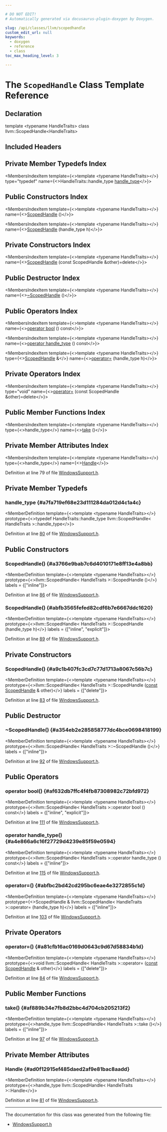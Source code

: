 ```yaml
---

# DO NOT EDIT!
# Automatically generated via docusaurus-plugin-doxygen by Doxygen.

slug: /api/classes/llvm/scopedhandle
custom_edit_url: null
keywords:
  - doxygen
  - reference
  - class
toc_max_heading_level: 3

---
```





# The `ScopedHandle` Class Template Reference

<DoxygenPage pluginConfig={pluginConfig}>



## Declaration

<CodeBlock>template &lt;typename HandleTraits&gt;
class llvm::ScopedHandle&lt;HandleTraits&gt;</CodeBlock>

## Included Headers

<IncludesList>
<IncludesListItem
  filePath="llvm/Support/Windows/WindowsSupport.h"
  permalink="/docs/api/files/include/include/llvm/include/llvm/support/include/llvm/support/windows/windowssupport-h"
  isLocal="true" />
</IncludesList>

## Private Member Typedefs Index

<MembersIndex>

<MembersIndexItem
  template={<>template &lt;typename HandleTraits&gt;</>}
  type="typedef"
  name={<>HandleTraits::handle&#95;type <a href="#a7fa719ef68e23d111284da012d4c1a4c">handle&#95;type</a></>}>
</MembersIndexItem>

</MembersIndex>

## Public Constructors Index

<MembersIndex>

<MembersIndexItem
  template={<>template &lt;typename HandleTraits&gt;</>}
  name={<><a href="#a3766e9bab7c6d4010171e8ff13e4a8bb">ScopedHandle</a> ()</>}>
</MembersIndexItem>

<MembersIndexItem
  template={<>template &lt;typename HandleTraits&gt;</>}
  name={<><a href="#abfb3565fefed82cdf6b7e6667ddc1620">ScopedHandle</a> (handle&#95;type h)</>}>
</MembersIndexItem>

</MembersIndex>

## Private Constructors Index

<MembersIndex>

<MembersIndexItem
  template={<>template &lt;typename HandleTraits&gt;</>}
  name={<><a href="#a9c1b407fc3cd7c77d1713a8067c56b7c">ScopedHandle</a> (const ScopedHandle &amp;other)=delete</>}>
</MembersIndexItem>

</MembersIndex>

## Public Destructor Index

<MembersIndex>

<MembersIndexItem
  template={<>template &lt;typename HandleTraits&gt;</>}
  name={<><a href="#a354eb2e285858777dc4bce0698418199">~ScopedHandle</a> ()</>}>
</MembersIndexItem>

</MembersIndex>

## Public Operators Index

<MembersIndex>

<MembersIndexItem
  template={<>template &lt;typename HandleTraits&gt;</>}
  name={<><a href="#af632db7ffc4f4fb87308982c72bfd972">operator bool</a> () const</>}>
</MembersIndexItem>

<MembersIndexItem
  template={<>template &lt;typename HandleTraits&gt;</>}
  name={<><a href="#a4e866a6c16f27729d4239e85f59e0594">operator handle&#95;type</a> () const</>}>
</MembersIndexItem>

<MembersIndexItem
  template={<>template &lt;typename HandleTraits&gt;</>}
  type={<><a href="/docs/api/classes/llvm/scopedhandle">ScopedHandle</a> &amp;</>}
  name={<><a href="#abfbc2bd42cd295bc6eae4e3272855c1d">operator=</a> (handle&#95;type h)</>}>
</MembersIndexItem>

</MembersIndex>

## Private Operators Index

<MembersIndex>

<MembersIndexItem
  template={<>template &lt;typename HandleTraits&gt;</>}
  type="void"
  name={<><a href="#a81cfb16ac0169d0643c9d67d58834b1d">operator=</a> (const ScopedHandle &amp;other)=delete</>}>
</MembersIndexItem>

</MembersIndex>

## Public Member Functions Index

<MembersIndex>

<MembersIndexItem
  template={<>template &lt;typename HandleTraits&gt;</>}
  type={<>handle&#95;type</>}
  name={<><a href="#af889b34e7fb8d2bbc4d704cb205213f2">take</a> ()</>}>
</MembersIndexItem>

</MembersIndex>

## Private Member Attributes Index

<MembersIndex>

<MembersIndexItem
  template={<>template &lt;typename HandleTraits&gt;</>}
  type={<>handle&#95;type</>}
  name={<><a href="#ad0f12915ef485daed2af9e81bac8aadd">Handle</a></>}>
</MembersIndexItem>

</MembersIndex>


Definition at line 79 of file <a href="/docs/api/files/include/include/llvm/include/llvm/support/include/llvm/support/windows/windowssupport-h">WindowsSupport.h</a>.

<SectionDefinition>

## Private Member Typedefs

### handle&#95;type {#a7fa719ef68e23d111284da012d4c1a4c}

<MemberDefinition
  template={<>template &lt;typename HandleTraits&gt;</>}
  prototype={<>typedef HandleTraits::handle&#95;type llvm::ScopedHandle&lt; HandleTraits &gt;::handle&#95;type</>}>

Definition at line <a href="/docs/api/files/include/include/llvm/include/llvm/support/include/llvm/support/windows/windowssupport-h/#l00080">80</a> of file <a href="/docs/api/files/include/include/llvm/include/llvm/support/include/llvm/support/windows/windowssupport-h">WindowsSupport.h</a>.
</MemberDefinition>

</SectionDefinition>

<SectionDefinition>

## Public Constructors

### ScopedHandle() {#a3766e9bab7c6d4010171e8ff13e4a8bb}

<MemberDefinition
  template={<>template &lt;typename HandleTraits&gt;</>}
  prototype={<>llvm::ScopedHandle&lt; HandleTraits &gt;::ScopedHandle ()</>}
  labels = {["inline"]}>

Definition at line <a href="/docs/api/files/include/include/llvm/include/llvm/support/include/llvm/support/windows/windowssupport-h/#l00086">86</a> of file <a href="/docs/api/files/include/include/llvm/include/llvm/support/include/llvm/support/windows/windowssupport-h">WindowsSupport.h</a>.
</MemberDefinition>

### ScopedHandle() {#abfb3565fefed82cdf6b7e6667ddc1620}

<MemberDefinition
  template={<>template &lt;typename HandleTraits&gt;</>}
  prototype={<>llvm::ScopedHandle&lt; HandleTraits &gt;::ScopedHandle (handle&#95;type h)</>}
  labels = {["inline", "explicit"]}>

Definition at line <a href="/docs/api/files/include/include/llvm/include/llvm/support/include/llvm/support/windows/windowssupport-h/#l00089">89</a> of file <a href="/docs/api/files/include/include/llvm/include/llvm/support/include/llvm/support/windows/windowssupport-h">WindowsSupport.h</a>.
</MemberDefinition>

</SectionDefinition>

<SectionDefinition>

## Private Constructors

### ScopedHandle() {#a9c1b407fc3cd7c77d1713a8067c56b7c}

<MemberDefinition
  template={<>template &lt;typename HandleTraits&gt;</>}
  prototype={<>llvm::ScopedHandle&lt; HandleTraits &gt;::ScopedHandle (<a href="/docs/api/files/lib/lib/target/lib/target/aarch64/aarch64promoteconstant-cpp/#a90f8350fecae261c25be85d38b451bff">const</a> <a href="/docs/api/classes/llvm/scopedhandle">ScopedHandle</a> &amp; other)</>}
  labels = {["delete"]}>

Definition at line <a href="/docs/api/files/include/include/llvm/include/llvm/support/include/llvm/support/windows/windowssupport-h/#l00083">83</a> of file <a href="/docs/api/files/include/include/llvm/include/llvm/support/include/llvm/support/windows/windowssupport-h">WindowsSupport.h</a>.
</MemberDefinition>

</SectionDefinition>

<SectionDefinition>

## Public Destructor

### ~ScopedHandle() {#a354eb2e285858777dc4bce0698418199}

<MemberDefinition
  template={<>template &lt;typename HandleTraits&gt;</>}
  prototype={<>llvm::ScopedHandle&lt; HandleTraits &gt;::~ScopedHandle ()</>}
  labels = {["inline"]}>

Definition at line <a href="/docs/api/files/include/include/llvm/include/llvm/support/include/llvm/support/windows/windowssupport-h/#l00092">92</a> of file <a href="/docs/api/files/include/include/llvm/include/llvm/support/include/llvm/support/windows/windowssupport-h">WindowsSupport.h</a>.
</MemberDefinition>

</SectionDefinition>

<SectionDefinition>

## Public Operators

### operator bool() {#af632db7ffc4f4fb87308982c72bfd972}

<MemberDefinition
  template={<>template &lt;typename HandleTraits&gt;</>}
  prototype={<>llvm::ScopedHandle&lt; HandleTraits &gt;::operator bool () const</>}
  labels = {["inline", "explicit"]}>

Definition at line <a href="/docs/api/files/include/include/llvm/include/llvm/support/include/llvm/support/windows/windowssupport-h/#l00111">111</a> of file <a href="/docs/api/files/include/include/llvm/include/llvm/support/include/llvm/support/windows/windowssupport-h">WindowsSupport.h</a>.
</MemberDefinition>

### operator handle&#95;type() {#a4e866a6c16f27729d4239e85f59e0594}

<MemberDefinition
  template={<>template &lt;typename HandleTraits&gt;</>}
  prototype={<>llvm::ScopedHandle&lt; HandleTraits &gt;::operator handle&#95;type () const</>}
  labels = {["inline"]}>

Definition at line <a href="/docs/api/files/include/include/llvm/include/llvm/support/include/llvm/support/windows/windowssupport-h/#l00115">115</a> of file <a href="/docs/api/files/include/include/llvm/include/llvm/support/include/llvm/support/windows/windowssupport-h">WindowsSupport.h</a>.
</MemberDefinition>

### operator=() {#abfbc2bd42cd295bc6eae4e3272855c1d}

<MemberDefinition
  template={<>template &lt;typename HandleTraits&gt;</>}
  prototype={<>ScopedHandle &amp; llvm::ScopedHandle&lt; HandleTraits &gt;::operator= (handle&#95;type h)</>}
  labels = {["inline"]}>

Definition at line <a href="/docs/api/files/include/include/llvm/include/llvm/support/include/llvm/support/windows/windowssupport-h/#l00103">103</a> of file <a href="/docs/api/files/include/include/llvm/include/llvm/support/include/llvm/support/windows/windowssupport-h">WindowsSupport.h</a>.
</MemberDefinition>

</SectionDefinition>

<SectionDefinition>

## Private Operators

### operator=() {#a81cfb16ac0169d0643c9d67d58834b1d}

<MemberDefinition
  template={<>template &lt;typename HandleTraits&gt;</>}
  prototype={<>void llvm::ScopedHandle&lt; HandleTraits &gt;::operator= (<a href="/docs/api/files/lib/lib/target/lib/target/aarch64/aarch64promoteconstant-cpp/#a90f8350fecae261c25be85d38b451bff">const</a> <a href="/docs/api/classes/llvm/scopedhandle">ScopedHandle</a> &amp; other)</>}
  labels = {["delete"]}>

Definition at line <a href="/docs/api/files/include/include/llvm/include/llvm/support/include/llvm/support/windows/windowssupport-h/#l00084">84</a> of file <a href="/docs/api/files/include/include/llvm/include/llvm/support/include/llvm/support/windows/windowssupport-h">WindowsSupport.h</a>.
</MemberDefinition>

</SectionDefinition>

<SectionDefinition>

## Public Member Functions

### take() {#af889b34e7fb8d2bbc4d704cb205213f2}

<MemberDefinition
  template={<>template &lt;typename HandleTraits&gt;</>}
  prototype={<>handle&#95;type llvm::ScopedHandle&lt; HandleTraits &gt;::take ()</>}
  labels = {["inline"]}>

Definition at line <a href="/docs/api/files/include/include/llvm/include/llvm/support/include/llvm/support/windows/windowssupport-h/#l00097">97</a> of file <a href="/docs/api/files/include/include/llvm/include/llvm/support/include/llvm/support/windows/windowssupport-h">WindowsSupport.h</a>.
</MemberDefinition>

</SectionDefinition>

<SectionDefinition>

## Private Member Attributes

### Handle {#ad0f12915ef485daed2af9e81bac8aadd}

<MemberDefinition
  template={<>template &lt;typename HandleTraits&gt;</>}
  prototype={<>handle&#95;type llvm::ScopedHandle&lt; HandleTraits &gt;::Handle</>}>

Definition at line <a href="/docs/api/files/include/include/llvm/include/llvm/support/include/llvm/support/windows/windowssupport-h/#l00081">81</a> of file <a href="/docs/api/files/include/include/llvm/include/llvm/support/include/llvm/support/windows/windowssupport-h">WindowsSupport.h</a>.
</MemberDefinition>

</SectionDefinition>

<hr/>

The documentation for this class was generated from the following file:

<ul>
<li><a href="/docs/api/files/include/include/llvm/include/llvm/support/include/llvm/support/windows/windowssupport-h">WindowsSupport.h</a></li>
</ul>

</DoxygenPage>
